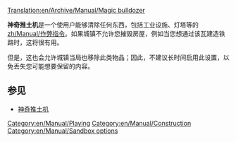 [[Translation:en/Archive/Manual/Magic bulldozer]]

'''神奇推土机'''是一个使用户能够清除任何东西，包括工业设施、灯塔等的[[zh/Manual/作弊指令]]。如果城镇不允许您摧毁房屋，例如当您想通过该瓦建造铁路时，这将很有用。

但是，这也会允许城镇当局也移除此类物品；因此，不建议长时间启用此设置，以免丢失您可能想要保留的内容。

== 参见 ==
*[[zh/Manual/作弊指令#shen-qi-tui-tu-ji|神奇推土机]]

[[Category:en/Manual/Playing]]
[[Category:en/Manual/Construction]]
[[Category:en/Manual/Sandbox options]]